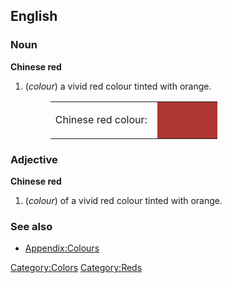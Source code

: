 {{Wikipedia}}
==English==

===Noun===
'''Chinese red'''
#(''colour'') a  vivid red colour tinted with orange.
#:<table><tr><td>Chinese red colour: &nbsp;</td><td bgcolor="#AF3632" width="80">&nbsp; </td></tr></table>

===Adjective===
'''Chinese red'''
#(''colour'') of a  vivid red colour tinted with orange.

===See also===
*[[Wiktionary_Appendix:Colours|Appendix:Colours]]

[[Category:Colors]]
[[Category:Reds]]